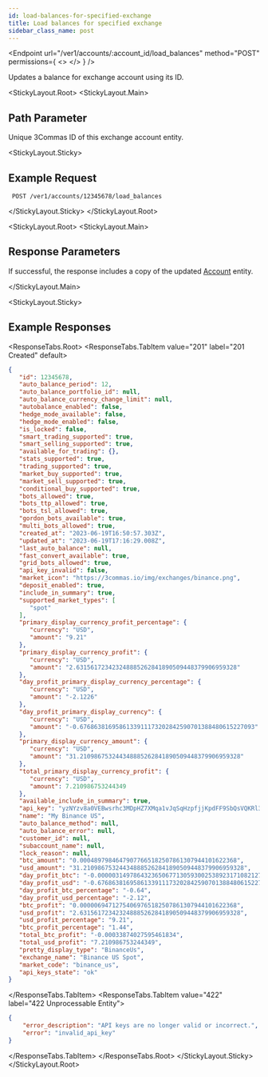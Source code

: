 ```yaml
---
id: load-balances-for-specified-exchange
title: Load balances for specified exchange
sidebar_class_name: post
---
```


<Endpoint
  url="/ver1/accounts/:account_id/load_balances"
  method="POST"
  permissions={
    <>
      <Permission title="Permission" description="ACCOUNTS_WRITE" />
      <Permission title="Security" description="SIGNED" />
    </>
  }
/>

Updates a balance for exchange account using its ID.

<StickyLayout.Root>
<StickyLayout.Main>
## Path Parameter
<ApiParam name='account_id' type='integer' id="account_id" required>
    Unique 3Commas ID of this exchange account entity.
</ApiParam>
</StickyLayout.Main>

<StickyLayout.Sticky>

## Example Request

```
 POST /ver1/accounts/12345678/load_balances
```
</StickyLayout.Sticky>
</StickyLayout.Root>

<StickyLayout.Root>
<StickyLayout.Main>

## Response Parameters

If successful, the response includes a copy of the updated [Account](0.%20Account%20entity.mdx) entity.

</StickyLayout.Main>

<StickyLayout.Sticky>
## Example Responses

<ResponseTabs.Root>
<ResponseTabs.TabItem value="201" label="201 Created" default>
```json
{
   "id": 12345678,
   "auto_balance_period": 12,
   "auto_balance_portfolio_id": null,
   "auto_balance_currency_change_limit": null,
   "autobalance_enabled": false,
   "hedge_mode_available": false,
   "hedge_mode_enabled": false,
   "is_locked": false,
   "smart_trading_supported": true,
   "smart_selling_supported": true,
   "available_for_trading": {},
   "stats_supported": true,
   "trading_supported": true,
   "market_buy_supported": true,
   "market_sell_supported": true,
   "conditional_buy_supported": true,
   "bots_allowed": true,
   "bots_ttp_allowed": true,
   "bots_tsl_allowed": true,
   "gordon_bots_available": true,
   "multi_bots_allowed": true,
   "created_at": "2023-06-19T16:50:57.303Z",
   "updated_at": "2023-06-19T17:16:29.008Z",
   "last_auto_balance": null,
   "fast_convert_available": true,
   "grid_bots_allowed": true,
   "api_key_invalid": false,
   "market_icon": "https://3commas.io/img/exchanges/binance.png",
   "deposit_enabled": true,
   "include_in_summary": true,
   "supported_market_types": [
      "spot"
   ],
   "primary_display_currency_profit_percentage": {
      "currency": "USD",
      "amount": "9.21"
   },
   "primary_display_currency_profit": {
      "currency": "USD",
      "amount": "2.631561723423248885262841890509448379906959328"
   },
   "day_profit_primary_display_currency_percentage": {
      "currency": "USD",
      "amount": "-2.1226"
   },
   "day_profit_primary_display_currency": {
      "currency": "USD",
      "amount": "-0.6768638169586133911173202842590701388480615227093"
   },
   "primary_display_currency_amount": {
      "currency": "USD",
      "amount": "31.210986753244348885262841890509448379906959328"
   },
   "total_primary_display_currency_profit": {
      "currency": "USD",
      "amount": 7.210986753244349
   },
   "available_include_in_summary": true,
   "api_key": "yzNYzv8a0VEBwsrhc3MDpHZ7XMqa1vJqSqHzpfjjKpdFF9SbQsVQKRl3hKNyZU45",
   "name": "My Binance US",
   "auto_balance_method": null,
   "auto_balance_error": null,
   "customer_id": null,
   "subaccount_name": null,
   "lock_reason": null,
   "btc_amount": "0.00048979846479077665182507861307944101622368",
   "usd_amount": "31.210986753244348885262841890509448379906959328",
   "day_profit_btc": "-0.000003149786432365067713059300253892317108212763457088",
   "day_profit_usd": "-0.6768638169586133911173202842590701388480615227093",
   "day_profit_btc_percentage": "-0.64",
   "day_profit_usd_percentage": "-2.12",
   "btc_profit": "0.00000694712754069765182507861307944101622368",
   "usd_profit": "2.631561723423248885262841890509448379906959328",
   "usd_profit_percentage": "9.21",
   "btc_profit_percentage": "1.44",
   "total_btc_profit": "-0.00033874027595461834",
   "total_usd_profit": "7.210986753244349",
   "pretty_display_type": "BinanceUs",
   "exchange_name": "Binance US Spot",
   "market_code": "binance_us",
   "api_keys_state": "ok"
}
```
  </ResponseTabs.TabItem>
<ResponseTabs.TabItem value="422" label="422 Unprocessable Entity">

```json
{
    "error_description": "API keys are no longer valid or incorrect.",
    "error": "invalid_api_key"
}
```
  </ResponseTabs.TabItem>
   </ResponseTabs.Root>
    </StickyLayout.Sticky>
</StickyLayout.Root>